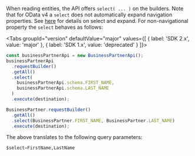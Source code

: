 
When reading entities, the API offers `select( ... )` on the builders.
Note that for OData v4 a `select` does not automatically expand navigation properties.
See [here](#expand-and-select) for details on select and expand.
For non-navigational property the `select` behaves as follows:

<Tabs groupId="version" defaultValue="major" values={[ { label: 'SDK 2.x', value: 'major' }, { label: 'SDK 1.x', value: 'deprecated' } ]}>
<TabItem value="major">

```ts
const businessPartnerApi = new BusinessPartnerApi();
businessPartnerApi
  .requestBuilder()
  .getAll()
  .select(
    businessPartnerApi.schema.FIRST_NAME,
    businessPartnerApi.schema.LAST_NAME
  )
  .execute(destination);
```

</TabItem>
<TabItem value="deprecated">

```ts
BusinessPartner.requestBuilder()
  .getAll()
  .select(BusinessPartner.FIRST_NAME, BusinessPartner.LAST_NAME)
  .execute(destination);
```

</TabItem>
</Tabs>

The above translates to the following query parameters:

```sql
$select=FirstName,LastName
```
